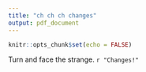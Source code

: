 ```yaml
---
title: "ch ch ch changes"
output: pdf_document
---
```


```r
knitr::opts_chunk$set(echo = FALSE)
```

Turn and face the strange. `r "Changes!"`
